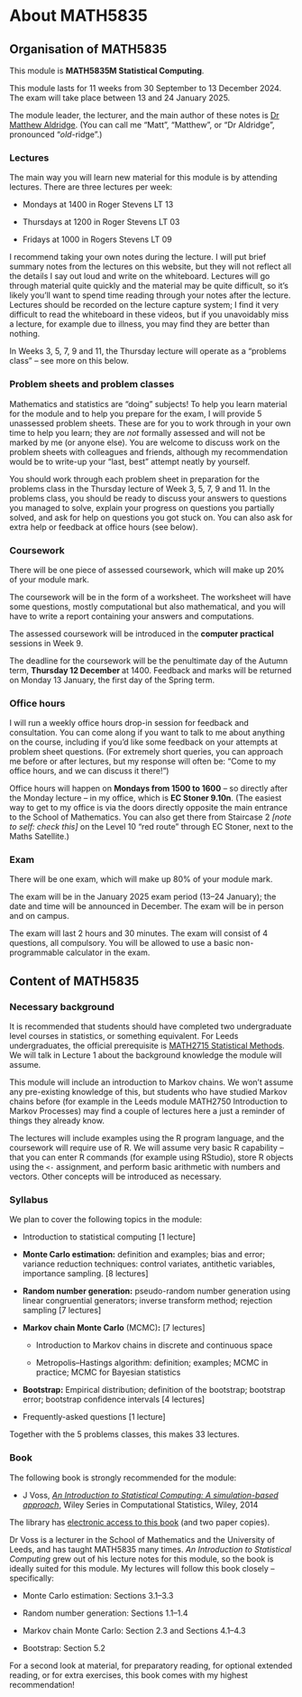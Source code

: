# About MATH5835 {.unnumbered}


## Organisation of MATH5835 {.unnumbered}

This module is **MATH5835M Statistical Computing**.

This module lasts for 11 weeks from 30 September to 13 December 2024. The exam will take place between 13 and 24 January 2025.

The module leader, the lecturer, and the main author of these notes is [Dr Matthew Aldridge](https://mpaldridge.github.io/). (You can call me "Matt", "Matthew", or "Dr Aldridge", pronounced "*old*-ridge".)


### Lectures

The main way you will learn new material for this module is by attending lectures. There are three lectures per week:

* Mondays at 1400 in Roger Stevens LT 13

* Thursdays at 1200 in Roger Stevens LT 03

* Fridays at 1000 in Rogers Stevens LT 09

I recommend taking your own notes during the lecture. I will put brief summary notes from the lectures on this website, but they will not reflect all the details I say out loud and write on the whiteboard. Lectures will go through material quite quickly and the material may be quite difficult, so it’s likely you’ll want to spend time reading through your notes after the lecture. Lectures should be recorded on the lecture capture system; I find it very difficult to read the whiteboard in these videos, but if you unavoidably miss a lecture, for example due to illness, you may find they are better than nothing.

In Weeks 3, 5, 7, 9 and 11, the Thursday lecture will operate as a "problems class" -- see more on this below.


### Problem sheets and problem classes

Mathematics and statistics are "doing" subjects! To help you learn material for the module and to help you prepare for the exam, I will provide 5 unassessed problem sheets. These are for you to work through in your own time to help you learn; they are *not* formally assessed and will not be marked by me (or anyone else). You are welcome to discuss work on the problem sheets with colleagues and friends, although my recommendation would be to write-up your "last, best" attempt neatly by yourself.

You should work through each problem sheet in preparation for the problems class in the Thursday lecture of Week 3, 5, 7, 9 and 11. In the problems class, you should be ready to discuss your answers to questions you managed to solve, explain your progress on questions you partially solved, and ask for help on questions you got stuck on. You can also ask for extra help or feedback at office hours (see below).

### Coursework

There will be one piece of assessed coursework, which will make up 20% of your module mark.

The coursework will be in the form of a worksheet. The worksheet will have some questions, mostly computational but also mathematical, and you will have to write a report containing your answers and computations.

The assessed coursework will be introduced in the **computer practical** sessions in Week 9.

The deadline for the coursework will be the penultimate day of the Autumn term, **Thursday 12 December ** at 1400. Feedback and marks will be returned on Monday 13 January, the first day of the Spring term.

### Office hours

I will run a weekly office hours drop-in session for feedback and consultation. You can come along if you want to talk to me about anything on the course, including if you'd like some feedback on your attempts at problem sheet questions. (For extremely short queries, you can approach me before or after lectures, but my response will often be: "Come to my office hours, and we can discuss it there!")

Office hours will happen on **Mondays from 1500 to 1600** -- so directly after the Monday lecture -- in my office, which is **EC Stoner 9.10n**. (The easiest way to get to my office is via the doors directly opposite the main entrance to the School of Mathematics. You can also get there from Staircase 2 *[note to self: check this]* on the Level 10 "red route" through EC Stoner, next to the Maths Satellite.)

### Exam

There will be one exam, which will make up 80% of your module mark.

The exam will be in the January 2025 exam period (13--24 January); the date and time will be announced in December. The exam will be in person and on campus.

The exam will last 2 hours and 30 minutes. The exam will consist of 4 questions, all compulsory. You will be allowed to use a basic non-programmable calculator in the exam.

## Content of MATH5835

### Necessary background

It is recommended that students should have completed two undergraduate level courses in statistics, or something equivalent. For Leeds undergraduates, the official prerequisite is [MATH2715 Statistical Methods](https://webprod3.leeds.ac.uk/catalogue/dynmodules.asp?Y=202425&M=MATH-2715). We will talk in Lecture 1 about the background knowledge the module will assume.

This module will include an introduction to Markov chains. We won't assume any pre-existing knowledge of this, but students who have studied Markov chains before (for example in the Leeds module MATH2750 Introduction to Markov Processes) may find a couple of lectures here a just a reminder of things they already know.

The lectures will include examples using the R program language, and the coursework will require use of R. We will assume very basic R capability -- that you can enter R commands (for example using RStudio), store R objects using the `<-` assignment, and perform basic arithmetic with numbers and vectors. Other concepts will be introduced as necessary.

### Syllabus

We plan to cover the following topics in the module:

* Introduction to statistical computing [1 lecture]

* **Monte Carlo estimation:** definition and examples; bias and error; variance reduction techniques: control variates, antithetic variables, importance sampling. [8 lectures]

* **Random number generation:** pseudo-random number generation using linear congruential generators; inverse transform method; rejection sampling [7 lectures]

* **Markov chain Monte Carlo** (MCMC)**:** [7 lectures]

  * Introduction to Markov chains in discrete and continuous space
  
  * Metropolis--Hastings algorithm: definition; examples; MCMC in practice; MCMC for Bayesian statistics
  
* **Bootstrap:** Empirical distribution; definition of the bootstrap; bootstrap error; bootstrap confidence intervals [4 lectures]

* Frequently-asked questions [1 lecture]

Together with the 5 problems classes, this makes 33 lectures.

### Book

The following book is strongly recommended for the module:

* J Voss, [*An Introduction to Statistical Computing: A simulation-based approach*](https://leeds.primo.exlibrisgroup.com/permalink/44LEE_INST/1fj430b/cdi_askewsholts_vlebooks_9781118728031), Wiley Series in Computational Statistics, Wiley, 2014

The library has [electronic access to this book](https://leeds.primo.exlibrisgroup.com/permalink/44LEE_INST/1fj430b/cdi_askewsholts_vlebooks_9781118728031) (and two paper copies).

Dr Voss is a lecturer in the School of Mathematics and the University of Leeds, and has taught MATH5835 many times. *An Introduction to Statistical Computing* grew out of his lecture notes for this module, so the book is ideally suited for this module. My lectures will follow this book closely -- specifically:

* Monte Carlo estimation: Sections 3.1--3.3

* Random number generation: Sections 1.1--1.4

* Markov chain Monte Carlo: Section 2.3 and Sections 4.1--4.3

* Bootstrap: Section 5.2

For a second look at material, for preparatory reading, for optional extended reading, or for extra exercises, this book comes with my highest recommendation!
